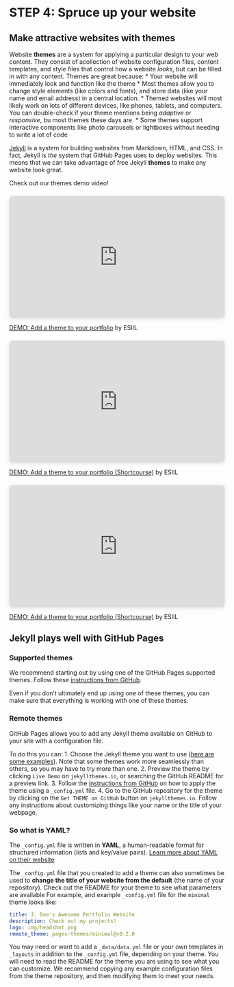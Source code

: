 # STEP 4: Spruce up your website


## Make attractive websites with themes

Website **themes** are a system for applying a particular design to your web content. They consist of acollection of website configuration files, content templates, and style files that control how a website *looks*, but can be filled in with any content. Themes are great because:
  * Your website will immediately look and function like the theme
  * Most themes allow you to change style elements (like colors and fonts), and store data (like your name and email address) in a central location.
  * Themed websites will most likely work on lots of different devices, like phones, tablets, and computers. You can double-check if your theme mentions being *adaptive* or *responsive*, bu most themes these days are.
  * Some themes support interactive components like photo carousels or lightboxes without needing to write a lot of code

::: {.callout-info .column-margin}
[Jekyll](https://jekyllrb.com/) is a system for building websites from Markdown, HTML, and CSS. In fact, Jekyll is *the* system that GitHub Pages uses to deploy websites. This means that we can take advantage of free Jekyll **themes** to make any website look great.
:::

:::{.callout}
Check out our themes demo video!

:::{.content-visible when-profile="stars"}
<div style="position: relative; width: 100%; height: 0; padding-top: 56.2500%;
 padding-bottom: 0; box-shadow: 0 2px 8px 0 rgba(63,69,81,0.16); margin-top: 1.6em; margin-bottom: 0.9em; overflow: hidden;
 border-radius: 8px; will-change: transform;">
  <iframe loading="lazy" style="position: absolute; width: 100%; height: 100%; top: 0; left: 0; border: none; padding: 0;margin: 0;"
    src="https:&#x2F;&#x2F;www.canva.com&#x2F;design&#x2F;DAGBj36DJpw&#x2F;2j-k6RHmFZOc4bSgxGfqww&#x2F;watch?embed" allowfullscreen="allowfullscreen" allow="fullscreen">
  </iframe>
</div>
<a href="https:&#x2F;&#x2F;www.canva.com&#x2F;design&#x2F;DAGBj36DJpw&#x2F;2j-k6RHmFZOc4bSgxGfqww&#x2F;watch?utm_content=DAGBj36DJpw&amp;utm_campaign=designshare&amp;utm_medium=embeds&amp;utm_source=link" target="_blank" rel="noopener">DEMO: Add a theme to your portfolio</a> by ESIIL
:::

:::{.content-visible when-profile="shortcourse"}
<div style="position: relative; width: 100%; height: 0; padding-top: 56.2500%;
 padding-bottom: 0; box-shadow: 0 2px 8px 0 rgba(63,69,81,0.16); margin-top: 1.6em; margin-bottom: 0.9em; overflow: hidden;
 border-radius: 8px; will-change: transform;">
  <iframe loading="lazy" style="position: absolute; width: 100%; height: 100%; top: 0; left: 0; border: none; padding: 0;margin: 0;"
    src="https:&#x2F;&#x2F;www.canva.com&#x2F;design&#x2F;DAGB2fMH2F0&#x2F;hwZczq14enTGbMmEE_KabQ&#x2F;watch?embed" allowfullscreen="allowfullscreen" allow="fullscreen">
  </iframe>
</div>
<a href="https:&#x2F;&#x2F;www.canva.com&#x2F;design&#x2F;DAGB2fMH2F0&#x2F;hwZczq14enTGbMmEE_KabQ&#x2F;watch?utm_content=DAGB2fMH2F0&amp;utm_campaign=designshare&amp;utm_medium=embeds&amp;utm_source=link" target="_blank" rel="noopener">DEMO: Add a theme to your portfolio (Shortcourse)</a> by ESIIL
:::

:::{.content-visible when-profile="foundations"}
<div style="position: relative; width: 100%; height: 0; padding-top: 56.2500%;
 padding-bottom: 0; box-shadow: 0 2px 8px 0 rgba(63,69,81,0.16); margin-top: 1.6em; margin-bottom: 0.9em; overflow: hidden;
 border-radius: 8px; will-change: transform;">
  <iframe loading="lazy" style="position: absolute; width: 100%; height: 100%; top: 0; left: 0; border: none; padding: 0;margin: 0;"
    src="https:&#x2F;&#x2F;www.canva.com&#x2F;design&#x2F;DAGB2fMH2F0&#x2F;hwZczq14enTGbMmEE_KabQ&#x2F;watch?embed" allowfullscreen="allowfullscreen" allow="fullscreen">
  </iframe>
</div>
<a href="https:&#x2F;&#x2F;www.canva.com&#x2F;design&#x2F;DAGB2fMH2F0&#x2F;hwZczq14enTGbMmEE_KabQ&#x2F;watch?utm_content=DAGB2fMH2F0&amp;utm_campaign=designshare&amp;utm_medium=embeds&amp;utm_source=link" target="_blank" rel="noopener">DEMO: Add a theme to your portfolio (Shortcourse)</a> by ESIIL
:::

:::

## Jekyll plays well with GitHub Pages

### Supported themes

We recommend starting out by using one of the GitHub Pages supported themes. Follow these [instructions from GitHub](https://docs.github.com/en/pages/setting-up-a-github-pages-site-with-jekyll/adding-a-theme-to-your-github-pages-site-using-jekyll#adding-a-theme).

Even if you don't ultimately end up using one of these themes, you can make sure that everything is working with one of these themes.

### Remote themes

GitHub Pages allows you to add any Jekyll theme available on GitHub to your site with a configuration file.

To do this you can: 
  1. Choose the Jekyll theme you want to use ([here are some examples](https://jekyllthemes.io/free)). Note that some themes work more seamlessly than others, so you may have to try more than one.
  2. Preview the theme by clicking `Live Demo` on `jekyllthemes.io`, or searching the GitHub README for a preview link.
  3. Follow the [instructions from GitHub](https://docs.github.com/en/pages/setting-up-a-github-pages-site-with-jekyll/adding-a-theme-to-your-github-pages-site-using-jekyll#adding-a-theme) on how to apply the theme using a `_config.yml` file.
  4. Go to the GitHub repository for the theme by clicking on the `Get THEME on GitHub` button on `jekyllthemes.io`. Follow any instructions about customizing things like your name or the title of your webpage. 

::: {.callout-info .column-margin}
### So what **is** YAML?

The `_config.yml` file is written in **YAML**, a human-readable format for structured information (lists and key/value pairs). [Learn more about YAML on their website](https://yaml.org/)
:::

The `_config.yml` file that you created to add a theme can also sometimes be used to **change the title of your website from the default** (the name of your repository). Check out the README for your theme to see what parameters are available For example, and example `_config.yml` file for the `minimal` theme looks like:

```yaml
title: J. Doe's Awesome Portfolio Website
description: Check out my projects!
logo: img/headshot.png
remote_theme: pages-themes/minimal@v0.2.0
```

::: {.callout-warning}
You may need or want to add a `_data/data.yml` file or your own templates in `_layouts` in addition to the `_config.yml` file, depending on your theme. You will need to read the README for the theme you are using to see what you can customize. We recommend copying any example configuration files from the theme repository, and then modifying them to meet your needs.
:::
